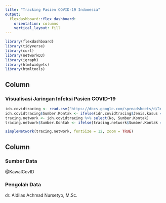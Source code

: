 ```yaml
---
title: "Tracking Pasien COVID-19 Indonesia"
output: 
  flexdashboard::flex_dashboard:
    orientation: columns
    vertical_layout: fill
---
```


```r
library(flexdashboard)
library(tidyverse)
library(curl)
library(networkD3)
library(igraph)
library(htmlwidgets)
library(htmltools)
```

Column {data-width=650}
-----------------------------------------------------------------------

### Visualisasi Jaringan Infeksi Pasien COVID-19

```r
idn.covidtracing <- read.csv("https://docs.google.com/spreadsheets/d/1ma1T9hWbec1pXlwZ89WakRk-OfVUQZsOCFl4FwZxzVw/export?format=csv&gid=0", sep=",", skip = 1)
idn.covidtracing$Sumber.Kontak <- ifelse(idn.covidtracing$Jenis.kasus == "Impor", "Impor", as.character(idn.covidtracing$Sumber.Kontak))
tracing.network <- idn.covidtracing %>% select(No, Sumber.Kontak)
tracing.network$Sumber.Kontak <- ifelse(tracing.network$Sumber.Kontak == "", tracing.network$No, as.character(tracing.network$Sumber.Kontak))

simpleNetwork(tracing.network, fontSize = 12, zoom = TRUE)
```

Column {data-width=350}
-----------------------------------------------------------------------

### Sumber Data

@KawalCovID

### Pengolah Data

dr. Aldilas Achmad Nursetyo, M.Sc.

